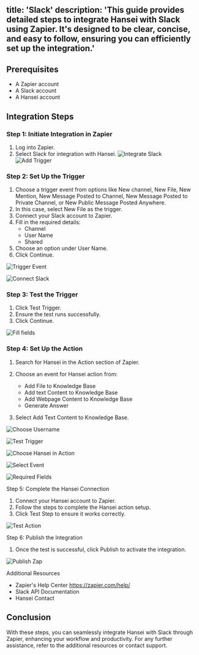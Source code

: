title: 'Slack'
description: 'This guide provides detailed steps to integrate Hansei with Slack using Zapier. It's designed to be clear, concise, and easy to follow, ensuring you can efficiently set up the integration.'
---
## Prerequisites

- A Zapier account
- A Slack account
- A Hansei account

## Integration Steps

### Step 1: Initiate Integration in Zapier
1. Log into Zapier.
2. Select Slack for integration with Hansei.
<img
  src="/images/slack-1.png"
  alt="Integrate Slack"
/>
<img
  src="/images/slack-2.png"
  alt="Add Trigger"
/>


### Step 2: Set Up the Trigger

1. Choose a trigger event from options like New channel, New File, New Mention, New Message Posted to Channel, New Message Posted to Private Channel, or New Public Message Posted Anywhere.
2. In this case, select New File as the trigger.
3. Connect your Slack account to Zapier.
4. Fill in the required details:
   - Channel
   - User Name
   - Shared
5. Choose an option under User Name.
6. Click Continue.

<img
  src="/images/slack-3.png"
  alt="Trigger Event"
/>

<img
  src="/images/slack-4.png"
  alt="Connect Slack"
/>

### Step 3: Test the Trigger
1. Click Test Trigger.
2. Ensure the test runs successfully.
3. Click Continue.

<img
  src="/images/slack-5.png"
  alt="Fill fields"
/>

### Step 4: Set Up the Action

1. Search for Hansei in the Action section of Zapier.
2. Choose an event for Hansei action from:
   - Add File to Knowledge Base
   - Add text Content to Knowledge Base
   - Add Webpage Content to Knowledge Base
   - Generate Answer

3. Select Add Text Content to Knowledge Base.

<img
  src="/images/slack-6.png"
  alt="Choose Username"
/>

<img
  src="/images/slack-7.png"
  alt="Test Trigger"
/>

<img
  src="/images/slack-8.png"
  alt="Choose Hansei in Action"
/>

<img
  src="/images/slack-9.png"
  alt="Select Event"
/>

<img
  src="/images/slack-10.png"
  alt="Required Fields"
/>

Step 5: Complete the Hansei Connection

1. Connect your Hansei account to Zapier.
2. Follow the steps to complete the Hansei action setup.
3. Click Test Step to ensure it works correctly.

<img
  src="/images/slack-11.png"
  alt="Test Action"
/>

Step 6: Publish the Integration
1. Once the test is successful, click Publish to activate the integration.

<img
  src="/images/slack-12.png"
  alt="Publish Zap"
/>

Additional Resources

- Zapier's Help Center https://zapier.com/help/
- Slack API Documentation
- Hansei Contact


## Conclusion

With these steps, you can seamlessly integrate Hansei with Slack through Zapier, enhancing your workflow and productivity. For any further assistance, refer to the additional resources or contact support.